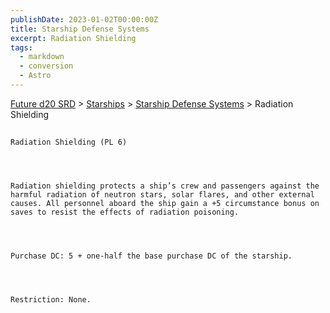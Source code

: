 ```yaml
---
publishDate: 2023-01-02T00:00:00Z
title: Starship Defense Systems
excerpt: Radiation Shielding
tags:
  - markdown
  - conversion
  - Astro
---
```







[Future d20 SRD](/#futureD20)
     > [Starships](future-d20-srd-starships-index)
     > [Starship Defense Systems](future-d20-srd-starships-starship-defense-systems-index)
     > Radiation Shielding
    




## 
    Radiation Shielding (PL 6)
   



    Radiation shielding protects a ship’s crew and passengers against the harmful radiation of neutron stars, solar flares, and other external causes. All personnel aboard the ship gain a +5 circumstance bonus on saves to resist the effects of radiation poisoning.
   



    Purchase DC: 5 + one-half the base purchase DC of the starship.
   



    Restriction: None.
   





